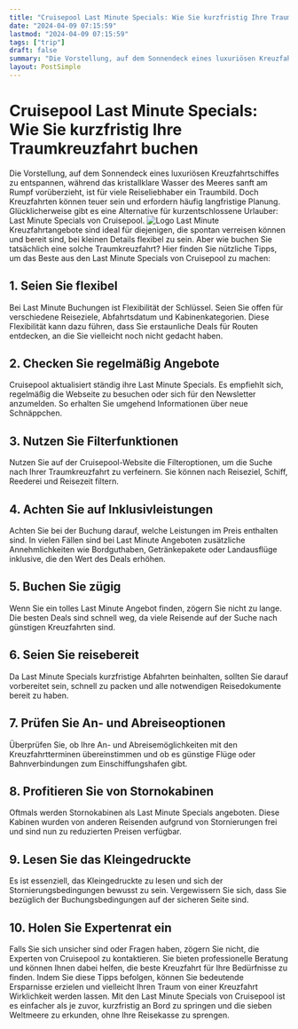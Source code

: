 ```yaml
---
title: "Cruisepool Last Minute Specials: Wie Sie kurzfristig Ihre Traumkreuzfahrt buchen"
date: "2024-04-09 07:15:59"
lastmod: "2024-04-09 07:15:59"
tags: ["trip"]
draft: false
summary: "Die Vorstellung, auf dem Sonnendeck eines luxuriösen Kreuzfahrtschiffes zu entspannen, während das kristallklare Wasser des Meeres sanft am Rumpf vorüberzieht, ist für viele Reiseliebhaber ein Traumbild. Doch Kreuzfahrten können teuer sein und erfordern häufig langfristige Planung. Glücklicherweise gibt es eine Alternative für kurzentschlossene Urlauber: Last Minute Specials von Cruisepool."
layout: PostSimple
---
```

# Cruisepool Last Minute Specials: Wie Sie kurzfristig Ihre Traumkreuzfahrt buchen
Die Vorstellung, auf dem Sonnendeck eines luxuriösen Kreuzfahrtschiffes zu entspannen, während das kristallklare Wasser des Meeres sanft am Rumpf vorüberzieht, ist für viele Reiseliebhaber ein Traumbild. Doch Kreuzfahrten können teuer sein und erfordern häufig langfristige Planung. Glücklicherweise gibt es eine Alternative für kurzentschlossene Urlauber: Last Minute Specials von Cruisepool.
<img alt="Logo" class="lazyImg" data-src="https://cdn.seniorsselection.com/upload-logo/Kreuzfahrt-Cruise-1.webp" src="/statics/image/loading.webp"/>
Last Minute Kreuzfahrtangebote sind ideal für diejenigen, die spontan verreisen können und bereit sind, bei kleinen Details flexibel zu sein. Aber wie buchen Sie tatsächlich eine solche Traumkreuzfahrt? Hier finden Sie nützliche Tipps, um das Beste aus den Last Minute Specials von Cruisepool zu machen:
## 1. Seien Sie flexibel
Bei Last Minute Buchungen ist Flexibilität der Schlüssel. Seien Sie offen für verschiedene Reiseziele, Abfahrtsdatum und Kabinenkategorien. Diese Flexibilität kann dazu führen, dass Sie erstaunliche Deals für Routen entdecken, an die Sie vielleicht noch nicht gedacht haben.
## 2. Checken Sie regelmäßig Angebote
Cruisepool aktualisiert ständig ihre Last Minute Specials. Es empfiehlt sich, regelmäßig die Webseite zu besuchen oder sich für den Newsletter anzumelden. So erhalten Sie umgehend Informationen über neue Schnäppchen.
## 3. Nutzen Sie Filterfunktionen
Nutzen Sie auf der Cruisepool-Website die Filteroptionen, um die Suche nach Ihrer Traumkreuzfahrt zu verfeinern. Sie können nach Reiseziel, Schiff, Reederei und Reisezeit filtern.
## 4. Achten Sie auf Inklusivleistungen
Achten Sie bei der Buchung darauf, welche Leistungen im Preis enthalten sind. In vielen Fällen sind bei Last Minute Angeboten zusätzliche Annehmlichkeiten wie Bordguthaben, Getränkepakete oder Landausflüge inklusive, die den Wert des Deals erhöhen.
## 5. Buchen Sie zügig
Wenn Sie ein tolles Last Minute Angebot finden, zögern Sie nicht zu lange. Die besten Deals sind schnell weg, da viele Reisende auf der Suche nach günstigen Kreuzfahrten sind.
## 6. Seien Sie reisebereit
Da Last Minute Specials kurzfristige Abfahrten beinhalten, sollten Sie darauf vorbereitet sein, schnell zu packen und alle notwendigen Reisedokumente bereit zu haben.
## 7. Prüfen Sie An- und Abreiseoptionen
Überprüfen Sie, ob Ihre An- und Abreisemöglichkeiten mit den Kreuzfahrtterminen übereinstimmen und ob es günstige Flüge oder Bahnverbindungen zum Einschiffungshafen gibt.
## 8. Profitieren Sie von Stornokabinen
Oftmals werden Stornokabinen als Last Minute Specials angeboten. Diese Kabinen wurden von anderen Reisenden aufgrund von Stornierungen frei und sind nun zu reduzierten Preisen verfügbar.
## 9. Lesen Sie das Kleingedruckte
Es ist essenziell, das Kleingedruckte zu lesen und sich der Stornierungsbedingungen bewusst zu sein. Vergewissern Sie sich, dass Sie bezüglich der Buchungsbedingungen auf der sicheren Seite sind.
## 10. Holen Sie Expertenrat ein
Falls Sie sich unsicher sind oder Fragen haben, zögern Sie nicht, die Experten von Cruisepool zu kontaktieren. Sie bieten professionelle Beratung und können Ihnen dabei helfen, die beste Kreuzfahrt für Ihre Bedürfnisse zu finden.
Indem Sie diese Tipps befolgen, können Sie bedeutende Ersparnisse erzielen und vielleicht Ihren Traum von einer Kreuzfahrt Wirklichkeit werden lassen. Mit den Last Minute Specials von Cruisepool ist es einfacher als je zuvor, kurzfristig an Bord zu springen und die sieben Weltmeere zu erkunden, ohne Ihre Reisekasse zu sprengen.
        